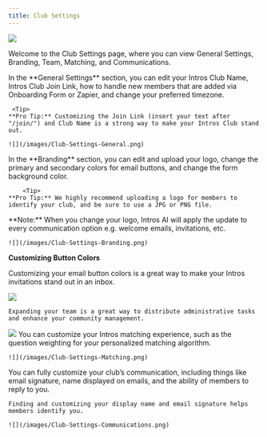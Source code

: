 ```yaml
---
title: Club Settings
---
```

![](/images/Club-Settings.png)

Welcome to the Club Settings page, where you can view General Settings, Branding, Team, Matching, and Communications. 

<Tabs>
  <Tab title="General Settings">
    In the **General Settings** section, you can edit your Intros Club Name, Intros Club Join Link, how to handle new members that are added via Onboarding Form or Zapier, and change your preferred timezone.

     <Tip>
    **Pro Tip:** Customizing the Join Link (insert your text after "/join/") and Club Name is a strong way to make your Intros Club stand out.
</Tip>

    ![](/images/Club-Settings-General.png)
  
  </Tab>
  <Tab title="Branding">
      In the **Branding** section, you can edit and upload your logo, change the primary and secondary colors for email buttons, and change the form background color.

        <Tip>
    **Pro Tip:** We highly recommend uploading a logo for members to identify your club, and be sure to use a JPG or PNG file.
</Tip>

<Note>
**Note:** When you change your logo, Intros AI will apply the update to every communication option e.g. welcome emails, invitations, etc.
</Note>

    ![](/images/Club-Settings-Branding.png)

**Customizing Button Colors**

Customizing your email button colors is a great way to make your Intros invitations stand out in an inbox.

![](/images/button-colors-1.png)

  </Tab>
  <Tab title="Team">

    Expanding your team is a great way to distribute administrative tasks and enhance your community management.

![](/images/Club-Settings-Team.png)
  </Tab>
  <Tab title="Matching">
    You can customize your Intros matching experience, such as the question weighting for your personalized matching algorithm.

    ![](/images/Club-Settings-Matching.png)
  </Tab>
  <Tab title="Communications">
    You can fully customize your club’s communication, including things like email signature, name displayed on emails, and the ability of       members to reply to you.
    
    Finding and customizing your display name and email signature helps members identify you. 

    ![](/images/Club-Settings-Communications.png)
  </Tab>
</Tabs>
